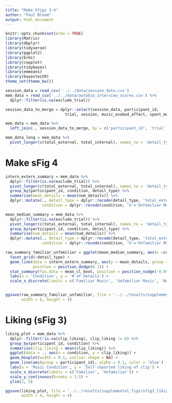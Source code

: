 ```yaml
---
title: "Make Sfigs 3-4"
author: "Paul Bloom"
output: html_document
---
```


```r
knitr::opts_chunk$set(echo = TRUE)
library(Matrix)
library(dbplyr)
library(tidyverse)
library(ggplot2)
library(brms)
library(cowplot)
library(tidybayes)
library(emmeans)
library(bayestestR)
theme_set(theme_bw())
```


```r
session_data = read_csv('../../data/session_data.csv')
mem_data = read_csv('../../data/autobio_interview_scores.csv') %>%
  dplyr::filter(is.na(exclude_trial)) 
```

```r
session_data_to_merge = dplyr::select(session_data, participant_id, 
                          trial, session, music_evoked_affect, spont_memory, clip_liking, contains('exposure'))

mem_data = mem_data %>%
  left_join(., session_data_to_merge, by = c('participant_id', 'trial', 'session'))

mem_data_long = mem_data %>%
  pivot_longer(c(total_external, total_internal), names_to = 'detail_type', values_to = 'num_details')
```

# Make sFig 4

```r
intern_extern_summary = mem_data %>%
  dplyr::filter(is.na(exclude_trial)) %>%
  pivot_longer(c(total_external, total_internal), names_to = 'detail_type', values_to = 'num_details') %>%
  group_by(participant_id, condition, detail_type) %>%
  summarise(mean_details = mean(num_details)) %>%
  dplyr::mutate(., detail_type = dplyr::recode(detail_type, 'total_external'='External Details', 'total_internal'=' Internal Details'),
                condition = dplyr::recode(condition, 'U'='Unfamiliar Music', 'F'='Familiar Music', 'C'='Non-music Clips'))

mean_median_summary = mem_data %>%
  dplyr::filter(is.na(exclude_trial)) %>%
  pivot_longer(c(total_external, total_internal), names_to = 'detail_type', values_to = 'num_details') %>%
  group_by(participant_id, condition, detail_type) %>%
  summarise(num_details = mean(num_details)) %>%
  dplyr::mutate(., detail_type = dplyr::recode(detail_type, 'total_external'='External Details', 'total_internal'=' Internal Details'),
                condition = dplyr::recode(condition, 'U'='Unfamiliar Music', 'F'='Familiar Music', 'C'='Non-music Clips'))

raw_summary_familiar_unfamiliar = ggplot(mean_median_summary, aes(x =condition, y = num_details)) +
  facet_grid(~detail_type) +
  geom_line(data = intern_extern_summary, aes(y = mean_details, group = participant_id), alpha = 0.1, width = 0.5, color = 'blue',
            position = position_dodge(0.1)) +
  stat_summary(fun.data = mean_cl_boot, position = position_nudge(-0.05)) +
  labs(x = 'Condition', y = '# of Details') +
  scale_x_discrete(limits = c('Familiar Music', 'Unfamiliar Music', 'Non-music Clips'))


ggsave(raw_summary_familiar_unfamiliar, file = '../../results/supplemental_figs/sfig4_prompted_recall_summary.png',
       width = 8, height = 4)

```


# Liking (sFig 3)
```r
liking_plot = mem_data %>%
  dplyr::filter(!is.na(clip_liking), clip_liking != 0) %>%
  group_by(participant_id, condition) %>%
  summarise(clip_liking = mean(clip_liking)) %>%
  ggplot(data = ., aes(x = condition, y = clip_liking)) +
  geom_boxplot(width = 0.1, outlier.shape = NA) +
  geom_line(aes(group = participant_id), alpha = 0.1, color = 'blue') +
  labs(x = 'Music Condition', y = 'Self-reported liking of clip') +
  scale_x_discrete(labels = c('Familiar', 'Unfamiliar')) +
  scale_y_continuous(breaks = 1:5) +
  ylim(1, 5)

ggsave(liking_plot, file = '../../results/supplemental_figs/sfig3_liking_condition.png',
       width = 4, height = 4)
```


